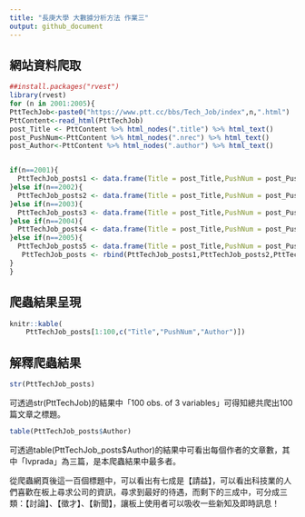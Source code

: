 ```yaml
---
title: "長庚大學 大數據分析方法 作業三"
output: github_document
---
```


## 網站資料爬取
```r
##install.packages("rvest")
library(rvest) 
for (n in 2001:2005){
PttTechJob<-paste0("https://www.ptt.cc/bbs/Tech_Job/index",n,".html")
PttContent<-read_html(PttTechJob)
post_Title <- PttContent %>% html_nodes(".title") %>% html_text()
post_PushNum<-PttContent %>% html_nodes(".nrec") %>% html_text()
post_Author<-PttContent %>% html_nodes(".author") %>% html_text()


if(n==2001){
  PttTechJob_posts1 <- data.frame(Title = post_Title,PushNum = post_PushNum,Author=post_Author)
}else if(n==2002){
  PttTechJob_posts2 <- data.frame(Title = post_Title,PushNum = post_PushNum,Author=post_Author)
}else if(n==2003){
  PttTechJob_posts3 <- data.frame(Title = post_Title,PushNum = post_PushNum,Author=post_Author)
}else if(n==2004){
  PttTechJob_posts4 <- data.frame(Title = post_Title,PushNum = post_PushNum,Author=post_Author)
}else if(n==2005){
  PttTechJob_posts5 <- data.frame(Title = post_Title,PushNum = post_PushNum,Author=post_Author)
   PttTechJob_posts <- rbind(PttTechJob_posts1,PttTechJob_posts2,PttTechJob_posts3,PttTechJob_posts4,PttTechJob_posts5)
}
}
```

## 爬蟲結果呈現
```r
knitr::kable(
    PttTechJob_posts[1:100,c("Title","PushNum","Author")])

```

## 解釋爬蟲結果 
```r
str(PttTechJob_posts)
```

可透過str(PttTechJob)的結果中「100 obs. of  3 variables」可得知總共爬出100篇文章之標題。

```r
table(PttTechJob_posts$Author)
```

可透過table(PttTechJob_posts$Author)的結果中可看出每個作者的文章數，其中「lvprada」為三篇，是本爬蟲結果中最多者。

從爬蟲網頁後這一百個標題中，可以看出有七成是【請益】，可以看出科技業的人們喜歡在板上尋求公司的資訊，尋求到最好的待遇，而剩下的三成中，可分成三類：【討論】、【徵才】、【新聞】，讓板上使用者可以吸收一些新知及即時訊息！
